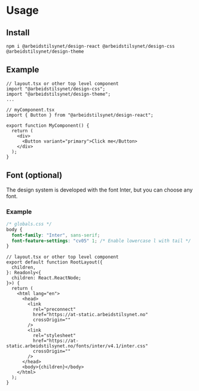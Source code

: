 
<Meta title="Usage" />

# Usage

## Install

`npm i @arbeidstilsynet/design-react @arbeidstilsynet/design-css @arbeidstilsynet/design-theme`

## Example

```tsx
// layout.tsx or other top level component
import "@arbeidstilsynet/design-css";
import "@arbeidstilsynet/design-theme";
...

// myComponent.tsx
import { Button } from "@arbeidstilsynet/design-react";

export function MyComponent() {
  return (
    <div>
      <Button variant="primary">Click me</Button>
    </div>
  );
}
```

## Font (optional)

The design system is developed with the font Inter, but you can choose any font.

### Example

```css
/* globals.css */
body {
  font-family: "Inter", sans-serif;
  font-feature-settings: "cv05" 1; /* Enable lowercase l with tail */
}
```

```tsx
// layout.tsx or other top level component
export default function RootLayout({
  children,
}: Readonly<{
  children: React.ReactNode;
}>) {
  return (
    <html lang="en">
      <head>
        <link
          rel="preconnect"
          href="https://at-static.arbeidstilsynet.no"
          crossOrigin=""
        />
        <link
          rel="stylesheet"
          href="https://at-static.arbeidstilsynet.no/fonts/inter/v4.1/inter.css"
          crossOrigin=""
        />
      </head>
      <body>{children}</body>
    </html>
  );
}
```
